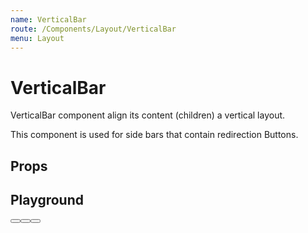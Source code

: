 ```yaml
---
name: VerticalBar
route: /Components/Layout/VerticalBar
menu: Layout
---
```



# VerticalBar

VerticalBar component align its content (children) a vertical layout.

This component is used for side bars that contain redirection Buttons.

## Props
<Props of={VerticalBar} />

## Playground

<Playground>
  <VerticalBar>
    <Button Icon={IconDoc} label="" />
    <Button Icon={IconSettings} label="" />
    <Button Icon={IconShowChart} label="" />
  </VerticalBar>
</Playground>
